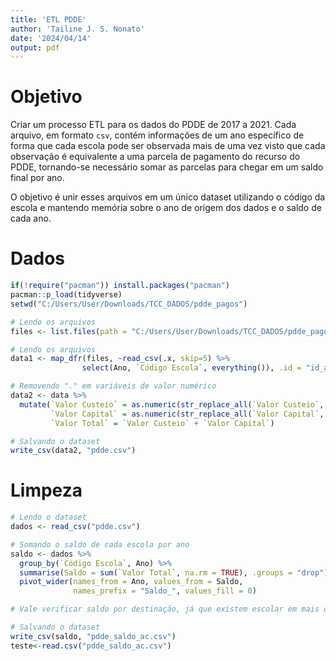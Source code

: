 ```yaml
---
title: 'ETL PDDE'
author: 'Tailine J. S. Nonato'
date: '2024/04/14'
output: pdf
---
```


# Objetivo

Criar um processo ETL para os dados do PDDE de 2017 a 2021. Cada arquivo, em formato `csv`, contém informações de um ano específico de forma que cada escola pode ser observada mais de uma vez visto que cada observação é equivalente a uma parcela de pagamento do recurso do PDDE, tornando-se necessário somar as parcelas para chegar em um saldo final por ano.

O objetivo é unir esses arquivos em um único dataset utilizando o código da escola e mantendo memória sobre o ano de origem dos dados e o saldo de cada ano.

# Dados

```r
if(!require("pacman")) install.packages("pacman")
pacman::p_load(tidyverse)
setwd("C:/Users/User/Downloads/TCC_DADOS/pdde_pagos")
```

```r
# Lendo os arquivos
files <- list.files(path = "C:/Users/User/Downloads/TCC_DADOS/pdde_pagos/df", pattern = ".csv", full.names = TRUE)

# Lendo os arquivos
data1 <- map_dfr(files, ~read_csv(.x, skip=5) %>%
                select(Ano, `Código Escola`, everything()), .id = "id_ano")

# Removendo "." em variáveis de valor numérico
data2 <- data %>%
  mutate(`Valor Custeio` = as.numeric(str_replace_all(`Valor Custeio`, "\\.", "")),
         `Valor Capital` = as.numeric(str_replace_all(`Valor Capital`, "\\.", "")),
         `Valor Total` = `Valor Custeio` + `Valor Capital`)

# Salvando o dataset
write_csv(data2, "pdde.csv")
```

# Limpeza

```r
# Lendo o dataset
dados <- read_csv("pdde.csv")

# Somando o saldo de cada escola por ano
saldo <- dados %>%
  group_by(`Código Escola`, Ano) %>%
  summarise(Saldo = sum(`Valor Total`, na.rm = TRUE), .groups = "drop") %>%
  pivot_wider(names_from = Ano, values_from = Saldo, 
              names_prefix = "Saldo_", values_fill = 0)

# Vale verificar saldo por destinação, já que existem escolar em mais de um programa

# Salvando o dataset
write_csv(saldo, "pdde_saldo_ac.csv")
teste<-read.csv("pdde_saldo_ac.csv")
```